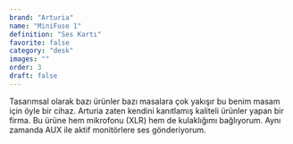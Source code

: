 ```yaml
---
brand: "Arturia"
name: "MiniFuse 1"
definition: "Ses Kartı"
favorite: false
category: "desk"
images: ""
order: 3
draft: false
---
```


Tasarımsal olarak bazı ürünler bazı masalara çok yakışır bu benim masam için öyle bir cihaz. Arturia zaten kendini kanıtlamış kaliteli ürünler yapan bir firma. Bu ürüne hem mikrofonu (XLR) hem de kulaklığımı bağlıyorum. Aynı zamanda AUX ile aktif monitörlere ses gönderiyorum.
